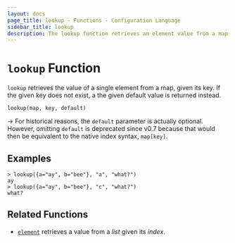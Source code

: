 ```yaml
---
layout: docs
page_title: lookup - Functions - Configuration Language
sidebar_title: lookup
description: The lookup function retrieves an element value from a map given its key.
---
```


# `lookup` Function

`lookup` retrieves the value of a single element from a map, given its key.
If the given key does not exist, a the given default value is returned instead.

```hcl
lookup(map, key, default)
```

-> For historical reasons, the `default` parameter is actually optional. However,
omitting `default` is deprecated since v0.7 because that would then be
equivalent to the native index syntax, `map[key]`.

## Examples

```shell-session
> lookup({a="ay", b="bee"}, "a", "what?")
ay
> lookup({a="ay", b="bee"}, "c", "what?")
what?
```

## Related Functions

- [`element`](/docs/from-1.5/functions/collection/element) retrieves a value from a _list_ given its _index_.
